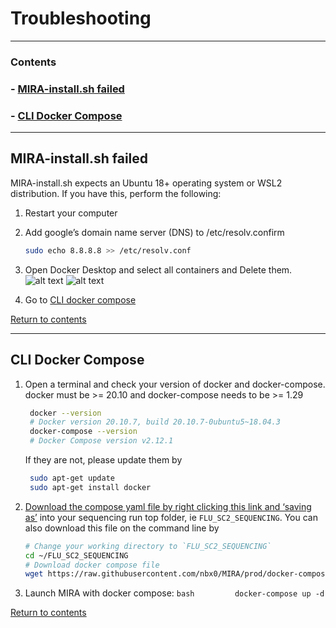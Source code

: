 # Troubleshooting

<hr>

### Contents
### - [MIRA-install.sh failed](#MIRA-install.sh-failed)
### - [CLI Docker Compose](#CLI-Docker-Compose)
<hr>

## MIRA-install.sh failed
MIRA-install.sh expects an Ubuntu 18+ operating system or WSL2 distribution. If you have this, perform the following:

   1. Restart your computer
   2. Add google's domain name server (DNS) to /etc/resolv.confirm
      
        ```bash
        sudo echo 8.8.8.8 >> /etc/resolv.conf
        ```
   3. Open Docker Desktop and select all containers and Delete them.
    ![alt text](./images/mira_docker_delete_containers.png)
    ![alt text](./images/mira_docker_delete_images.png)
   4. Go to [CLI docker compose](#CLI-Docker-Compose)

[Return to contents](#Contents)

<hr>

## CLI Docker Compose

   1. Open a terminal and check your version of docker and docker-compose. docker must be >= 20.10 and docker-compose needs to be >= 1.29
        
        ```bash
         docker --version
         # Docker version 20.10.7, build 20.10.7-0ubuntu5~18.04.3
         docker-compose --version
         # Docker Compose version v2.12.1
        ```
        If they are not, please update them by

        ```bash
         sudo apt-get update
         sudo apt-get install docker
        ```
   2. [Download the compose yaml file by right clicking this link and 'saving as'](https://raw.githubusercontent.com/nbx0/MIRA/prod/docker-compose-git.yml) into your sequencing run top folder, ie `FLU_SC2_SEQUENCING`. You can also download this file on the command line by

        ```bash
        # Change your working directory to `FLU_SC2_SEQUENCING`
        cd ~/FLU_SC2_SEQUENCING
        # Download docker compose file
        wget https://raw.githubusercontent.com/nbx0/MIRA/prod/docker-compose-git.yml
        ```

   3. Launch MIRA with docker compose:
        ```bash
        docker-compose up -d 
        ```


[Return to contents](#Contents)